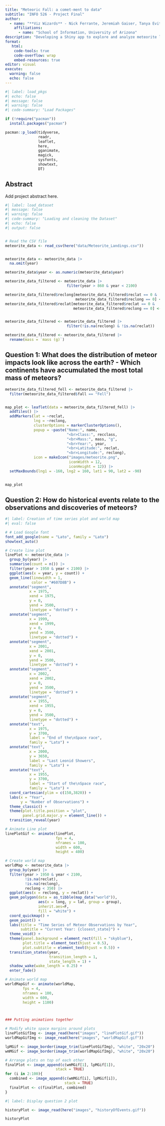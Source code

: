 ```yaml
---
title: "Meteoric Fall: a comet-ment to data"
subtitle: "INFO 526 - Project Final"
author: 
  - name: "**Viz Wizards** - Nick Ferrante, Jeremiah Gaiser, Tanya Evita George,<br> Mrunal Jadhav, Jasdeep Singh Jhajj, Gillian McGinnis, Agastya Deshraju"
    affiliations:
      - name: "School of Information, University of Arizona"
description: "Developing a Shiny app to explore and analyze meteorite landings data, unraveling patterns and insights into meteor impact distribution and historical events"
format:
   html:
    code-tools: true
    code-overflow: wrap
    embed-resources: true
editor: visual
execute:
  warning: false
  echo: false
---
```


```r
#| label: load_pkgs
#| echo: false
#| message: false
#| warning: false
#| code-summary: "Load Packages"

if (!require("pacman")) 
  install.packages("pacman")

pacman::p_load(tidyverse,
               readr,
               leaflet,
               here,
               gganimate,
               magick,
               sysfonts,
               showtext,
               DT) 
```

## Abstract

Add project abstract here.

```r
#| label: load_dataset
#| message: false
#| warning: false
#| code-summary: "Loading and cleaning the Dataset"
#| echo: false
#| output: false


# Read the CSV file
meteorite_data <- read_csv(here("data/Meteorite_Landings.csv"))


meteorite_data <- meteorite_data |> 
  na.omit(year)

meteorite_data$year <- as.numeric(meteorite_data$year)

meteorite_data_filtered <- meteorite_data |>
                            filter(year > 860 & year < 2100)

meteorite_data_filtered$reclong[meteorite_data_filtered$reclat == 0 &
                                meteorite_data_filtered$reclong == 0] <- NA
meteorite_data_filtered$reclat[meteorite_data_filtered$reclat == 0 & 
                               meteorite_data_filtered$reclong == 0] <- NA


meteorite_data_filtered <- meteorite_data_filtered |>
                            filter(!is.na(reclong) & !is.na(reclat))

meteorite_data_filtered <- meteorite_data_filtered |>
  rename(mass = `mass (g)`)
```

## Question 1: What does the distribution of meteor impacts look like across the earth? - Which continents have accumulated the most total mass of meteors?

```r
meteorite_data_filtered_fell <- meteorite_data_filtered |>
  filter(meteorite_data_filtered$fall == "Fell")


map_plot <- leaflet(data = meteorite_data_filtered_fell) |>
  addTiles() |>
  addMarkers(lat = ~reclat, 
             lng = ~reclong,
             clusterOptions = markerClusterOptions(), 
             popup = ~paste("Name:", name,
                            "<br>Class:", recclass,
                            "<br>Mass:", mass, "g",
                            "<br>Year:", year,
                            "<br>Latitude:", reclat,
                            "<br>Longitude:", reclong),
             icon = makeIcon("images/meteorite.png", 
                             iconWidth = 12, 
                             iconHeight = 12)) |>
  setMaxBounds(lng1 = -160, lng2 = 160, lat1 = 90, lat2 = -90)
  

map_plot

```

## Question 2: How do historical events relate to the observations and discoveries of meteors?

```r
#| label: Creation of time series plot and world map
#| eval: false

# # Load Google font
font_add_google(name = "Lato", family = "Lato")
showtext_auto()

# Create line plot
linePlot <- meteorite_data |>
  group_by(year) |>
  summarise(count = n()) |>
  filter(year > 1950 & year < 2100) |>
  ggplot(aes(x = year, y = count)) +
  geom_line(linewidth = 1,
            color = "#607D8B") +
  annotate("segment",
           x = 1975,
           xend = 1975,
           y = 0,
           yend = 3500,
           linetype = "dotted") +
  annotate("segment",
           x = 1999,
           xend = 1999,
           y = 0,
           yend = 3500,
           linetype = "dotted") +
  annotate("segment",
           x = 2001,
           xend = 2001,
           y = 0,
           yend = 3500,
           linetype = "dotted") +
  annotate("segment",
           x = 2002,
           xend = 2002,
           y = 0,
           yend = 3500,
           linetype = "dotted") +
  annotate("segment",
           x = 1955,
           xend = 1955,
           y = 0,
           yend = 3500,
           linetype = "dotted") +
  annotate("text",
           x = 1975,
           y = 3700,
           label = "End of the\nSpace race",
           family = "Lato") +
  annotate("text",
           x = 2000,
           y = 3650,
           label = "Last Leonid Showers",
           family = "Lato") +
  annotate("text",
           x = 1955,
           y = 3700,
           label = "Start of the\nSpace race",
           family = "Lato") +
  coord_cartesian(ylim = c(150,3820)) +
  labs(x = "Year",
       y = "Number of Observations") +
  theme_classic() +
  theme(plot.title.position = "plot",
        panel.grid.major.y = element_line()) +
  transition_reveal(year)

# Animate Line plot
linePlotGif <- animate(linePlot,
                       fps = 4,
                       nframes = 100,
                       width = 600,
                       height = 400)

# Create world map
worldMap <- meteorite_data |>
  group_by(year) |>
  filter(year > 1950 & year < 2100,
         !is.na(reclat),
         !is.na(reclong),
         reclong < 350) |>
  ggplot(aes(x = reclong, y = reclat)) +
  geom_polygon(data = as_tibble(map_data("world")),
               aes(x = long, y = lat, group = group),
               inherit.aes=F,
               fill = "white") +
  coord_quickmap() +
  geom_point() +
  labs(title = "Time Series of Meteor Observations by Year",
       subtitle = "Current Year: {closest_state}") +
  theme_void() +
  theme(panel.background = element_rect(fill = "skyblue"),
        plot.title = element_text(hjust = 0.5),
        plot.subtitle = element_text(hjust = 0.5)) +
  transition_states(year,
                    transition_length = 1,
                    state_length = 1) +
  shadow_wake(wake_length = 0.25) +
  enter_fade()

# Animate world map
worldMapGif <- animate(worldMap,
        fps = 4,
        nframes = 100,
        width = 600,
        height = 1100)



### Putting animations together

# Modify white space margins around plots
linePlotGifImg <- image_read(here("images", "linePlotGif.gif"))
worldMapGifImg <- image_read(here("images", "worldMapGif.gif"))

lpMGif <- image_border(image_trim(linePlotGifImg), "white", "20x20")
wmMGif <- image_border(image_trim(worldMapGifImg), "white", "20x20")

# Arrange plots on top of each other
finalPlot <- image_append(c(wmMGif[1], lpMGif[1]),
                       stack = TRUE)
for (i in 2:100){
  combined <- image_append(c(wmMGif[i], lpMGif[i]),
                           stack = TRUE)
  finalPlot <- c(finalPlot, combined)
}

```

```r
#| label: Display question 2 plot

historyPlot <- image_read(here("images", "historyOfEvents.gif"))

historyPlot

```
